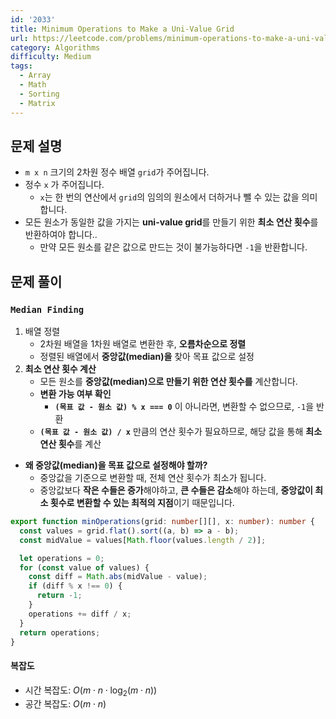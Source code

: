 ```yaml
---
id: '2033'
title: Minimum Operations to Make a Uni-Value Grid
url: https://leetcode.com/problems/minimum-operations-to-make-a-uni-value-grid
category: Algorithms
difficulty: Medium
tags:
  - Array
  - Math
  - Sorting
  - Matrix
---
```


## 문제 설명

- `m x n` 크기의 2차원 정수 배열 `grid`가 주어집니다.
- 정수 `x` 가 주어집니다.
  - `x`는 한 번의 연산에서 `grid`의 임의의 원소에서 더하거나 뺄 수 있는 값을 의미합니다.
- 모든 원소가 동일한 값을 가지는 **uni-value grid**를 만들기 위한 **최소 연산 횟수**를 반환하여야 합니다..
  - 만약 모든 원소를 같은 값으로 만드는 것이 불가능하다면 `-1`을 반환합니다.

## 문제 풀이

### `Median Finding`

1. 배열 정렬
   - 2차원 배열을 1차원 배열로 변환한 후, **오름차순으로 정렬**
   - 정렬된 배열에서 **중앙값(median)을** 찾아 목표 값으로 설정
2. **최소 연산 횟수 계산**
   - 모든 원소를 **중앙값(median)으로 만들기 위한 연산 횟수를** 계산합니다.
   - **변환 가능 여부 확인**
     - **`(목표 값 - 원소 값) % x === 0`** 이 아니라면, 변환할 수 없으므로, `-1`을 반환
   - **`(목표 값 - 원소 값) / x`** 만큼의 연산 횟수가 필요하므로, 해당 값을 통해 **최소 연산 횟수**를 계산

- **왜 중앙값(median)을 목표 값으로 설정해야 할까?**
  - 중앙값을 기준으로 변환할 때, 전체 연산 횟수가 최소가 됩니다.
  - 중앙값보다 **작은 수들은 증가**해야하고, **큰 수들은 감소**해야 하는데, **중앙값이 최소 횟수로 변환할 수 있는 최적의 지점**이기 때문입니다.

```typescript showLineNumbers
export function minOperations(grid: number[][], x: number): number {
  const values = grid.flat().sort((a, b) => a - b);
  const midValue = values[Math.floor(values.length / 2)];

  let operations = 0;
  for (const value of values) {
    const diff = Math.abs(midValue - value);
    if (diff % x !== 0) {
      return -1;
    }
    operations += diff / x;
  }
  return operations;
}
```

#### 복잡도

- 시간 복잡도: $O(m \cdot n \cdot \log_2(m \cdot n))$
- 공간 복잡도: $O(m \cdot n)$
